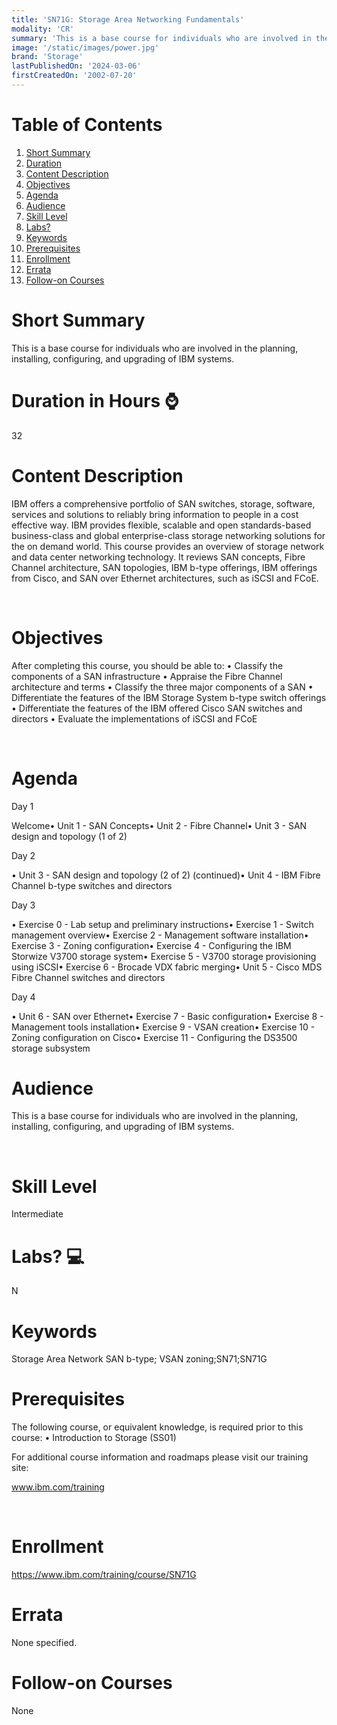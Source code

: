 ```yaml
---
title: 'SN71G: Storage Area Networking Fundamentals'
modality: 'CR'
summary: 'This is a base course for individuals who are involved in the planning, installing, configuring, and upgrading of IBM systems.'
image: '/static/images/power.jpg'
brand: 'Storage'
lastPublishedOn: '2024-03-06'
firstCreatedOn: '2002-07-20'
---
```

# Table of Contents
1.  [Short Summary](#short-summary)
2.  [Duration](#duration-in-hours-)
3.  [Content Description](#content-description)
4.  [Objectives](#objectives)
5.  [Agenda](#agenda)
6.  [Audience](#audience)
7.  [Skill Level](#skill-level)
8.  [Labs?](#labs-)
9.  [Keywords](#keywords)
10. [Prerequisites](#prerequisites)
11. [Enrollment](#enrollment)
12. [Errata](#errata)
13. [Follow-on Courses](#follow-on-courses)

# Short Summary
This is a base course for individuals who are involved in the planning, installing, configuring, and upgrading of IBM systems.

# Duration in Hours ⌚
32

# Content Description
IBM offers a comprehensive portfolio of SAN switches, storage, software, services and solutions to reliably bring information to people in a cost effective way. IBM provides flexible, scalable and open standards-based business-class and global enterprise-class storage networking solutions for the on demand world.
This course provides an overview of storage network and data center networking technology. It reviews SAN concepts, Fibre Channel architecture, SAN topologies, IBM b-type offerings, IBM offerings from Cisco, and SAN over Ethernet architectures, such as iSCSI and FCoE.


 



# Objectives
After completing this course, you should be able to:
• Classify the components of a SAN infrastructure
• Appraise the Fibre Channel architecture and terms
• Classify the three major components of a SAN
• Differentiate the features of the IBM Storage System b-type switch offerings
• Differentiate the features of the IBM offered Cisco SAN switches and directors
• Evaluate the implementations of iSCSI and FCoE


 



# Agenda
Day 1

Welcome• Unit 1 - SAN Concepts• Unit 2 - Fibre Channel• Unit 3 - SAN design and topology (1 of 2)

Day 2

• Unit 3 - SAN design and topology (2 of 2) (continued)• Unit 4 - IBM Fibre Channel b-type switches and directors

Day 3

• Exercise 0 - Lab setup and preliminary instructions• Exercise 1 - Switch management overview• Exercise 2 - Management software installation• Exercise 3 - Zoning configuration• Exercise 4 - Configuring the IBM Storwize V3700 storage system• Exercise 5 - V3700 storage provisioning using iSCSI• Exercise 6 - Brocade VDX fabric merging• Unit 5 - Cisco MDS Fibre Channel switches and directors

Day 4

• Unit 6 - SAN over Ethernet• Exercise 7 - Basic configuration• Exercise 8 - Management tools installation• Exercise 9 - VSAN creation• Exercise 10 - Zoning configuration on Cisco• Exercise 11 - Configuring the DS3500 storage subsystem



# Audience
This is a base course for individuals who are involved in the planning, installing, configuring, and upgrading of IBM systems.


 



# Skill Level
Intermediate

# Labs? 💻
N

# Keywords
Storage Area Network SAN b-type; VSAN zoning;SN71;SN71G

# Prerequisites
The following course, or equivalent knowledge, is required prior to this course:
• Introduction to Storage (SS01)



For additional course information and roadmaps please visit our training site:


www.ibm.com/training


 



# Enrollment
https://www.ibm.com/training/course/SN71G

# Errata
None specified.

# Follow-on Courses
None

